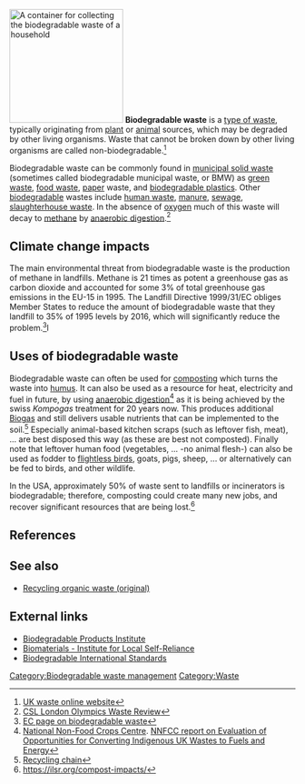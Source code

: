 [[File:Kliko.JPG|thumb|right|200px|A container for collecting the biodegradable waste of a household]]
'''Biodegradable waste''' is a [[type of waste]], typically originating from [[plant]] or [[animal]] sources, which may be degraded by other living organisms. Waste that cannot be broken down by other living organisms are called non-biodegradable.<ref>[http://www.wasteonline.org.uk/resources/informationsheets/wastedisposal.htm UK waste online website]</ref>

Biodegradable waste can be commonly found in [[municipal solid waste]] (sometimes called biodegradable municipal waste, or BMW) as [[green waste]], [[food waste]], [[paper]] waste, and [[biodegradable plastics]]. Other [[Biodegradation|biodegradable]] wastes include [[human waste]], [[manure]], [[sewage]], [[slaughterhouse waste]]. In the absence of [[oxygen]] much of this waste will decay to [[methane]] by [[anaerobic digestion]].<ref>[http://www.cslondon.org/downloads/2010_Waste_Review.pdf CSL London Olympics Waste Review]</ref>

== Climate change impacts ==
The main environmental threat from biodegradable waste is the production of methane in landfills. Methane is 21 times as potent a greenhouse gas as carbon dioxide and accounted for some 3% of total greenhouse gas emissions in the EU-15 in 1995. The Landfill Directive 1999/31/EC obliges Member States to reduce the amount of biodegradable waste that they landfill to 35% of 1995 levels by 2016, which will significantly reduce the problem.<ref>[http://ec.europa.eu/environment/waste/compost/index.htm EC page on biodegradable waste]</ref>l

== Uses of biodegradable waste ==
Biodegradable waste can often be used for [[composting]] which turns the waste into [[humus]].
It can also be used as a resource for heat, electricity and fuel in future, by using [[anaerobic digestion]]<ref>[[National Non-Food Crops Centre]]. [http://www.nnfcc.co.uk/tools/evaluation-of-opportunities-for-converting-indigenous-uk-wastes-to-fuels-and-energy-report-nnfcc-09-012 NNFCC report on Evaluation of Opportunities for Converting Indigenous UK Wastes to Fuels and Energy]</ref> as it is being achieved by the swiss ''Kompogas'' treatment for 20 years now. This produces additional [[Biogas]] and still delivers usable nutrients that can be implemented to the soil.<ref>[http://www.kompogas-utzenstorf.ch/pdf/kreislauf.pdf Recycling chain]</ref> Especially animal-based kitchen scraps (such as leftover fish, meat), ... are best disposed this way (as these are best not composted). Finally note that leftover human food (vegetables, ... -no animal flesh-) can also be used as fodder to [[Keeping flightless birds|flightless birds]], goats, pigs, sheep, ... or alternatively can be fed to birds, and other wildlife.

In the USA, approximately 50% of waste sent to landfills or incinerators is biodegradable;
therefore, composting could create many new jobs, and recover significant resources that are being lost.<ref>https://ilsr.org/compost-impacts/</ref>

== References ==
{{reflist}}

== See also ==
* [[Recycling organic waste (original)]]

== External links ==

* [http://www.bpiworld.org/ Biodegradable Products Institute]
* [https://ilsr.org/initiatives/biomaterials/ Biomaterials - Institute for Local Self-Reliance]
* [https://biobagworld.com/environment/biodegradable-and-compostable/ Biodegradable International Standards]



{{Waste}}

{{DEFAULTSORT:Biodegradable Waste}}
[[Category:Biodegradable waste management]]
[[Category:Waste]]